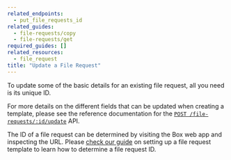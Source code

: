 ```yaml
---
related_endpoints:
  - put_file_requests_id
related_guides: 
  - file-requests/copy
  - file-requests/get
required_guides: []
related_resources:
  - file_request
title: "Update a File Request"
---
```

To update some of the basic details for an existing 
file request, all you need is its unique ID.

<Samples id='put_file_requests_id' />

For more details on the different fields that can be updated when creating
a template, please see the reference documentation for the
[`POST /file-requests/:id/update`](e://put_file_requests_id) API.

<Message notice>

The ID of a file request can be determined by visiting the Box web
app and inspecting the URL. Please 
[check our guide](g://file-requests/template) on setting up a file
request template to learn how to determine a file request ID.

</Message>
